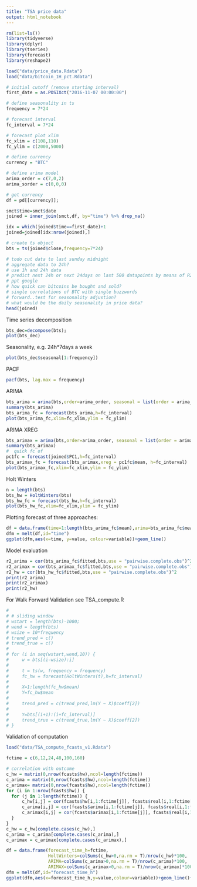```yaml
---
title: "TSA price data"
output: html_notebook
---
```




```r
rm(list=ls())
library(tidyverse)
library(dplyr)
library(tseries)
library(forecast)
library(reshape2)

load("data/price_data.Rdata")
load("data/bitcoin_1H_pct.Rdata")

# initial cutoff (remove starting interval)
first_date = as.POSIXct("2016-11-07 00:00:00")

# define seasonality in ts 
frequency = 7*24

# forecast interval
fc_interval = 7*24

# forecast plot xlim
fc_xlim = c(108,110)
fc_ylim = c(2000,5000)

# define currency
currency = "BTC"

# define arima model
arima_order = c(7,0,2)
arima_sorder = c(0,0,0)

# get currency
df = pd[[currency]];

smct$time=smct$date
joined = inner_join(smct,df, by="time") %>% drop_na()

idx = which(joined$time==first_date)+1
joined=joined[idx:nrow(joined),]

# create ts object
bts = ts(joined$close,frequency=7*24)

# todo cut data to last sunday midnight
# aggregate data to 24h?
# use 1h and 24h data
# predict next 24h or next 24days on last 500 datapoints by means of R2
# ppt google
# how quick can bitcoins be bought and sold?
# single correlations of BTC with single buzzwords
# forward..test for seasonality adjustion?
# what would be the daily seasonality in price data?
head(joined)
```


Time series decomposition

```r
bts_dec=decompose(bts);
plot(bts_dec)
```

Seasonality, e.g. 24h*7days a week
```r
plot(bts_dec$seasonal[1:frequency])
```

PACF

```r
pacf(bts, lag.max = frequency)
```

ARIMA

```r
bts_arima = arima(bts,order=arima_order, seasonal = list(order = arima_sorder), method="CSS")
summary(bts_arima)
bts_arima_fc = forecast(bts_arima,h=fc_interval)
plot(bts_arima_fc,xlim=fc_xlim,ylim = fc_ylim)
```

ARIMA XREG

```r
bts_arimax = arima(bts,order=arima_order, seasonal = list(order = arima_sorder),method="CSS",xreg=joined$PC1)
summary(bts_arimax)
#  quick fc of
pc1fc = forecast(joined$PC1,h=fc_interval)
bts_arimax_fc = forecast(bts_arimax,xreg = pc1fc$mean, h=fc_interval)
plot(bts_arimax_fc,xlim=fc_xlim,ylim = fc_ylim)
```

Holt Winters 

```r
n = length(bts)
bts_hw = HoltWinters(bts)
bts_hw_fc = forecast(bts_hw,h=fc_interval)
plot(bts_hw_fc,xlim=fc_xlim,ylim = fc_ylim)
```


Plotting forecast of three approaches:

```r
df = data.frame(time=1:length(bts_arima_fc$mean),arima=bts_arima_fc$mean,armimax=bts_arimax_fc$mean, hw=bts_hw_fc$mean)
dfm = melt(df,id="time")
ggplot(dfm,aes(x=time, y=value, colour=variable))+geom_line()
```

Model evaluation

```r
r2_arima = cor(bts_arima_fc$fitted,bts,use = "pairwise.complete.obs")^2
r2_arimax = cor(bts_arimax_fc$fitted,bts,use = "pairwise.complete.obs")^2
r2_hw = cor(bts_hw_fc$fitted,bts,use = "pairwise.complete.obs")^2
print(r2_arima)
print(r2_arimax)
print(r2_hw)
```

For Walk Forward Validation see TSA_compute.R 

```r
# 
# # sliding window
# wstart = length(bts)-1000;
# wend = length(bts)
# wsize = 10*frequency
# trend_pred = c()
# trend_true = c()
# 
# for (i in seq(wstart,wend,10)) {
#     w = bts[(i-wsize):i]
#     
#     t = ts(w, frequency = frequency)
#     fc_hw = forecast(HoltWinters(t),h=fc_interval)
#     
#     X=1:length(fc_hw$mean)
#     Y=fc_hw$mean
# 
#     trend_pred = c(trend_pred,lm(Y ~ X)$coeff[2])
# 
#     Y=bts[(i+1):(i+fc_interval)]
#     trend_true = c(trend_true,lm(Y ~ X)$coeff[2])
# }

```

Validation of computation

```r
load("data/TSA_compute_fcasts_v1.Rdata")

fctime = c(6,12,24,48,100,160)

# correlation with outcome
c_hw = matrix(0,nrow(fcasts$hw),ncol=length(fctime))
c_arima = matrix(0,nrow(fcasts$hw),ncol=length(fctime))
c_arimax= matrix(0,nrow(fcasts$hw),ncol=length(fctime))
for (i in 1:nrow(fcasts$hw)) {
  for (j in 1:length(fctime)) {
      c_hw[i,j] = cor(fcasts$hw[i,1:fctime[j]], fcasts$real[i,1:fctime[j]])
      c_arima[i,j] = cor(fcasts$arima[i,1:fctime[j]], fcasts$real[i,1:fctime[j]]) 
      c_arimax[i,j] = cor(fcasts$arimax[i,1:fctime[j]], fcasts$real[i,1:fctime[j]]) 
  }
}
c_hw = c_hw[complete.cases(c_hw),]
c_arima = c_arima[complete.cases(c_arima),]
c_arimax = c_arimax[complete.cases(c_arimax),]

df = data.frame(forecast_time_h=fctime,
                HoltWinters=colSums(c_hw>0,na.rm = T)/nrow(c_hw)*100,
                ARIMA=colSums(c_arima>0,na.rm = T)/nrow(c_arima)*100,
                ARIMAX=colSums(c_arimax>0,na.rm = T)/nrow(c_arimax)*100)
dfm = melt(df,id="forecast_time_h")
ggplot(dfm,aes(x=forecast_time_h,y=value,colour=variable))+geom_line()+geom_point()+ylab("% correctly predicted trend")
```

